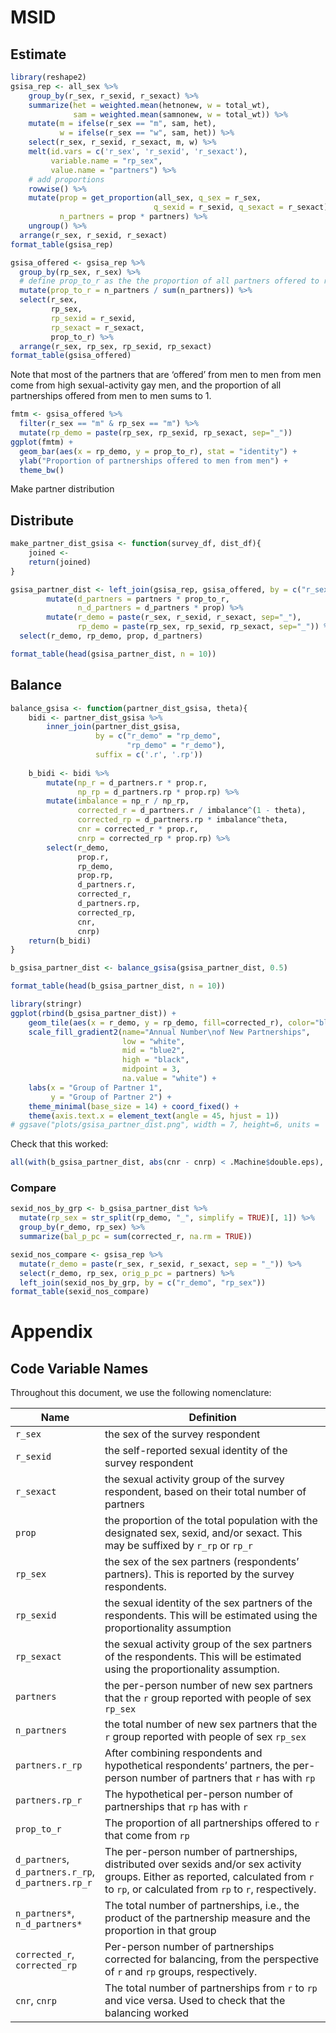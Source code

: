 # MSID

## Estimate

```r
library(reshape2)
gsisa_rep <- all_sex %>%
    group_by(r_sex, r_sexid, r_sexact) %>%
    summarize(het = weighted.mean(hetnonew, w = total_wt),
              sam = weighted.mean(samnonew, w = total_wt)) %>%
    mutate(m = ifelse(r_sex == "m", sam, het),
           w = ifelse(r_sex == "w", sam, het)) %>%
    select(r_sex, r_sexid, r_sexact, m, w) %>%
    melt(id.vars = c('r_sex', 'r_sexid', 'r_sexact'),
         variable.name = "rp_sex",
         value.name = "partners") %>%
    # add proportions
    rowwise() %>%
    mutate(prop = get_proportion(all_sex, q_sex = r_sex,
                                q_sexid = r_sexid, q_sexact = r_sexact),
           n_partners = prop * partners) %>%
    ungroup() %>%
  arrange(r_sex, r_sexid, r_sexact)
format_table(gsisa_rep)
```


```r
gsisa_offered <- gsisa_rep %>%
  group_by(rp_sex, r_sex) %>%
  # define prop_to_r as the the proportion of all partners offered to r that come from rp
  mutate(prop_to_r = n_partners / sum(n_partners)) %>%
  select(r_sex,
         rp_sex,
         rp_sexid = r_sexid,
         rp_sexact = r_sexact,
         prop_to_r) %>%
  arrange(r_sex, rp_sex, rp_sexid, rp_sexact)
format_table(gsisa_offered)
```

Note that most of the partners that are 'offered' from men to men from men come from high sexual-activity gay men, and the proportion of all partnerships offered from men to men sums to 1.

```r
fmtm <- gsisa_offered %>%
  filter(r_sex == "m" & rp_sex == "m") %>%
  mutate(rp_demo = paste(rp_sex, rp_sexid, rp_sexact, sep="_"))
ggplot(fmtm) +
  geom_bar(aes(x = rp_demo, y = prop_to_r), stat = "identity") +
  ylab("Proportion of partnerships offered to men from men") +
  theme_bw()
```

Make partner distribution

## Distribute

```r
make_partner_dist_gsisa <- function(survey_df, dist_df){
    joined <- 
    return(joined)
}

gsisa_partner_dist <- left_join(gsisa_rep, gsisa_offered, by = c("r_sex", "rp_sex")) %>%
        mutate(d_partners = partners * prop_to_r,
               n_d_partners = d_partners * prop) %>%
        mutate(r_demo = paste(r_sex, r_sexid, r_sexact, sep="_"),
               rp_demo = paste(rp_sex, rp_sexid, rp_sexact, sep="_")) %>%
  select(r_demo, rp_demo, prop, d_partners)

format_table(head(gsisa_partner_dist, n = 10))
```

## Balance

```r
balance_gsisa <- function(partner_dist_gsisa, theta){
    bidi <- partner_dist_gsisa %>%
        inner_join(partner_dist_gsisa,
                   by = c("r_demo" = "rp_demo",
                          "rp_demo" = "r_demo"),
                   suffix = c('.r', '.rp'))
    
    b_bidi <- bidi %>%
        mutate(np_r = d_partners.r * prop.r,
               np_rp = d_partners.rp * prop.rp) %>%
        mutate(imbalance = np_r / np_rp,
               corrected_r = d_partners.r / imbalance^(1 - theta),
               corrected_rp = d_partners.rp * imbalance^theta,
               cnr = corrected_r * prop.r,
               cnrp = corrected_rp * prop.rp) %>%
        select(r_demo,
               prop.r,
               rp_demo,
               prop.rp,
               d_partners.r,
               corrected_r,
               d_partners.rp,
               corrected_rp,
               cnr,
               cnrp)
    return(b_bidi)
}

b_gsisa_partner_dist <- balance_gsisa(gsisa_partner_dist, 0.5)

format_table(head(b_gsisa_partner_dist, n = 10))

library(stringr)
ggplot(rbind(b_gsisa_partner_dist)) +
    geom_tile(aes(x = r_demo, y = rp_demo, fill=corrected_r), color="black", size = 0.2) +
    scale_fill_gradient2(name="Annual Number\nof New Partnerships",
                         low = "white",
                         mid = "blue2",
                         high = "black",
                         midpoint = 3,
                         na.value = "white") +
    labs(x = "Group of Partner 1",
         y = "Group of Partner 2") +
    theme_minimal(base_size = 14) + coord_fixed() +
    theme(axis.text.x = element_text(angle = 45, hjust = 1))
# ggsave("plots/gsisa_partner_dist.png", width = 7, height=6, units = 'in', dpi =500)
```

Check that this worked:

```r
all(with(b_gsisa_partner_dist, abs(cnr - cnrp) < .Machine$double.eps), na.rm = TRUE)
```

### Compare
```r
sexid_nos_by_grp <- b_gsisa_partner_dist %>%
  mutate(rp_sex = str_split(rp_demo, "_", simplify = TRUE)[, 1]) %>%
  group_by(r_demo, rp_sex) %>%
  summarize(bal_p_pc = sum(corrected_r, na.rm = TRUE))

sexid_nos_compare <- gsisa_rep %>%
  mutate(r_demo = paste(r_sex, r_sexid, r_sexact, sep = "_")) %>%
  select(r_demo, rp_sex, orig_p_pc = partners) %>%
  left_join(sexid_nos_by_grp, by = c("r_demo", "rp_sex"))
format_table(sexid_nos_compare)
```

# Appendix

## Code Variable Names
Throughout this document, we use the following nomenclature:

| Name         | Definition |
|--------------|------------------------------------------------------------------|
|`r_sex` | the sex of the survey respondent |
|`r_sexid`    | the self-reported sexual identity of the survey respondent |
|`r_sexact`     | the sexual activity group of the survey respondent, based on their total number of partners |
| `prop` | the proportion of the total population with the designated sex, sexid, and/or sexact. This may be suffixed by `r_rp` or `rp_r` |
|`rp_sex`       | the sex of the sex partners (respondents' partners). This is reported by the survey respondents. |
|`rp_sexid`         | the sexual identity of the sex partners of the respondents. This will be estimated using the proportionality assumption |
|`rp_sexact` | the sexual activity group of the sex partners of the respondents. This will be estimated using the proportionality assumption. |
|`partners` | the per-person number of new sex partners that the `r` group reported with people of sex `rp_sex` |
|`n_partners` | the total number of new sex partners that the `r` group reported with people of sex `rp_sex` |
|`partners.r_rp`| After combining respondents and hypothetical respondents' partners, the per-person number of partners that `r` has with `rp` |
|`partners.rp_r`| The hypothetical per-person number of partnerships that `rp` has with `r` |
|`prop_to_r` | The proportion of all partnerships offered to `r` that come from `rp` |
|`d_partners`, `d_partners.r_rp`, `d_partners.rp_r`| The per-person number of partnerships, distributed over sexids and/or sex activity groups. Either as reported, calculated from `r` to `rp`, or calculated from `rp` to `r`, respectively. |
|`n_partners*`, `n_d_partners*` | The total number of partnerships, i.e., the product of the partnership measure and the proportion in that group |
|`corrected_r`, `corrected_rp` | Per-person number of partnerships corrected for balancing, from the perspective of `r` and `rp` groups, respectively.
|`cnr`, `cnrp` | The total number of partnerships from `r` to `rp` and vice versa. Used to check that the balancing worked |

